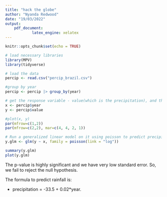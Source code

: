 ```yaml
---
title: "hack the globe"
author: "Nyanda Redwood"
date: "19/03/2022"
output:
    pdf_document:
            latex_engine: xelatex
---
```


```r
knitr::opts_chunk$set(echo = TRUE)
```

```r
# load necessary libraries
library(MPV)
library(tidyverse)

# load the data
percip <- read.csv("percip_brazil.csv")

#group by year
percip <- percip |> group_by(year)

# get the response variable - value(which is the precipitation), and the predictor - year
x <- percip$year
y <- percip$value

#plot(x, y)
par(mfrow=c(1,2))
par(mfrow=c(2,2), mar=c(4, 4, 2, 1))

# Run a generalized linear model on it using poisson to predict precipitation
y.glm <- glm(y ~ x, family = poisson(link = "log"))

summary(y.glm)
plot(y.glm)
```
The p-value is highly significant and we have very low standard error. So, we fail to reject the null hypothesis.  
  
The formula to predict rainfall is:  
  
- precipitation = -33.5 + 0.02*year. 
